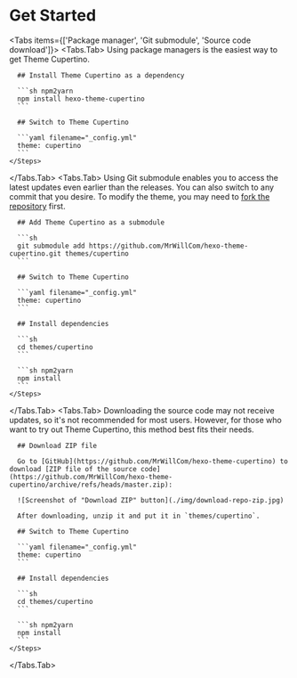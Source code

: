 
# Get Started

<Tabs items={['Package manager', 'Git submodule', 'Source code download']}>
  <Tabs.Tab>
    <Steps>
      Using package managers is the easiest way to get Theme Cupertino.

      ## Install Theme Cupertino as a dependency

      ```sh npm2yarn
      npm install hexo-theme-cupertino
      ```

      ## Switch to Theme Cupertino

      ```yaml filename="_config.yml"
      theme: cupertino
      ```
    </Steps>

  </Tabs.Tab>
  <Tabs.Tab>
    <Steps>
      Using Git submodule enables you to access the latest updates even earlier than the releases. You can also switch to any commit that you desire. To modify the theme, you may need to [fork the repository](https://docs.github.com/pull-requests/collaborating-with-pull-requests/working-with-forks/fork-a-repo) first.

      ## Add Theme Cupertino as a submodule

      ```sh
      git submodule add https://github.com/MrWillCom/hexo-theme-cupertino.git themes/cupertino
      ```

      ## Switch to Theme Cupertino

      ```yaml filename="_config.yml"
      theme: cupertino
      ```

      ## Install dependencies

      ```sh
      cd themes/cupertino
      ```

      ```sh npm2yarn
      npm install
      ```
    </Steps>

  </Tabs.Tab>
  <Tabs.Tab>
    <Steps>
      Downloading the source code may not receive updates, so it's not recommended for most users. However, for those who want to try out Theme Cupertino, this method best fits their needs.

      ## Download ZIP file

      Go to [GitHub](https://github.com/MrWillCom/hexo-theme-cupertino) to download [ZIP file of the source code](https://github.com/MrWillCom/hexo-theme-cupertino/archive/refs/heads/master.zip):

      ![Screenshot of "Download ZIP" button](./img/download-repo-zip.jpg)

      After downloading, unzip it and put it in `themes/cupertino`.

      ## Switch to Theme Cupertino

      ```yaml filename="_config.yml"
      theme: cupertino
      ```

      ## Install dependencies

      ```sh
      cd themes/cupertino
      ```

      ```sh npm2yarn
      npm install
      ```
    </Steps>

  </Tabs.Tab>
</Tabs>
